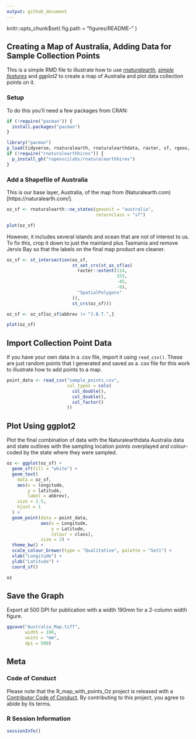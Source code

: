 ```yaml
---
output: github_document
---
```


knitr::opts_chunk$set(
  fig.path = "figures/README-"
)

## Creating a Map of Australia, Adding Data for Sample Collection Points

This is a simple RMD file to illustrate how to use
[_rnaturalearth_](https://github.com/ropenscilabs/rnaturalearth), [_simple features_](https://cran.r-project.org/web/packages/sf/vignettes/sf1.html) and
_ggplot2_ to create a map of Australia and plot data collection points on it.

### Setup

To do this you'll need a few packages from CRAN:

```r
if (!require("pacman")) {
  install.packages("pacman")
}

library("pacman")
p_load(tidyverse, rnaturalearth, rnaturalearthdata, raster, sf, rgeos, lwgeom)
if (!require("rnaturalearthhires")) {
  p_install_gh("ropenscilabs/rnaturalearthhires")
}
```

### Add a Shapefile of Australia

This is our base layer, Australia, of the map from (Naturalearth.com)[https://naturalearth.com/].

```r
oz_sf <- rnaturalearth::ne_states(geounit = "australia",
                                  returnclass = "sf")

plot(oz_sf)
```

However, it includes several islands and ocean that are not of interest to us.
To fix this, crop it down to just the mainland plus Tasmania and remove Jervis Bay so that the labels on the final map product are cleaner.

```r
oz_sf <- st_intersection(oz_sf,
                         st_set_crs(st_as_sf(as(
                           raster::extent(114,
                                          155,
                                          -45,
                                          -9),
                           "SpatialPolygons"
                         )),
                         st_crs(oz_sf)))

oz_sf <- oz_sf[oz_sf$abbrev != "J.B.T.",]

plot(oz_sf)
```

## Import Collection Point Data

If you have your own data in a .csv file, import it using `read_csv()`.
These are just random points that I generated and saved as a .csv file for this work to illustrate how to add points to a map.

```r
point_data <- read_csv("sample_points.csv",
                       col_types = cols(
                         col_double(),
                         col_double(),
                         col_factor()
                       ))
```

## Plot Using ggplot2

Plot the final combination of data with the Naturalearthdata Australia data and state outlines with the sampling location points overplayed and colour-coded by the state where they were sampled.

```r
oz <- ggplot(oz_sf) +
  geom_sf(fill = "white") +
  geom_text(
    data = oz_sf,
    aes(x = longitude,
        y = latitude,
        label = abbrev),
    size = 2.5,
    hjust = 1
  ) +
  geom_point(data = point_data,
             aes(x = Longitude,
                 y = Latitude,
                 colour = class),
             size = 2) +
  theme_bw() +
  scale_colour_brewer(type = "Qualitative", palette = "Set1") +
  xlab("Longitude") +
  ylab("Latitude") +
  coord_sf()

oz
```

## Save the Graph

Export at 500 DPI for publication with a width 190mm for a 2-column width figure.

```r
ggsave("Australia_Map.tiff",
       width = 190,
       units = "mm",
       dpi = 500)
```

## Meta

### Code of Conduct

Please note that the R_map_with_points_Oz project is released with a [Contributor Code of Conduct](https://contributor-covenant.org/version/2/0/CODE_OF_CONDUCT.html). By contributing to this project, you agree to abide by its terms.

### R Session Information

```r
sessionInfo()
```
